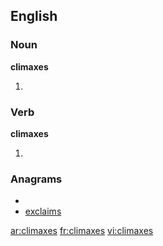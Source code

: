 ==English==

===Noun===
'''climaxes'''

# {{plural of|[[climax]]}}


===Verb===
'''climaxes'''

#{{third-person singular of|[[climax]]}}

===Anagrams===
* {{alphagram|aceilmsx}}
* [[exclaims#English|exclaims]]


[[ar:climaxes]]
[[fr:climaxes]]
[[vi:climaxes]]